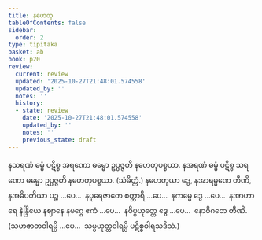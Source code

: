 ```yaml
---
title: နဟေတု
tableOfContents: false
sidebar:
  order: 2
type: tipitaka
basket: ab
book: p20
review:
  current: review
  updated: '2025-10-27T21:48:01.574558'
  updated_by: ''
  notes: ''
  history:
  - state: review
    date: '2025-10-27T21:48:01.574558'
    updated_by: ''
    notes: ''
    previous_state: draft
---
```



<ReviewStatus review={frontmatter.review} showDetails={true} />

<HypothesisAnnotation frontmatter={frontmatter} />

<DynamicBreadcrumb />

<Division number="56" book="p20" e="ch" v="40" p="346">

<Paragraph number="157" book="p20">
နသရဏံ ဓမ္မံ ပဋိစ္စ အရဏော ဓမ္မော ဥပ္ပဇ္ဇတိ နဟေတုပစ္စယာ. နအရဏံ ဓမ္မံ ပဋိစ္စ သရဏော ဓမ္မော ဥပ္ပဇ္ဇတိ နဟေတုပစ္စယာ. (သံခိတ္တံ.)
</Paragraph>

<Paragraph number="158" book="p20">
နဟေတုယာ ဒွေ, နအာရမ္မဏေ တီဏိ, နအဓိပတိယာ ပဉ္စ …ပေ…  နပုရေဇာတေ စတ္တာရိ …ပေ…  နကမ္မေ ဒွေ …ပေ…  နအာဟာရေ နဲန္ဒြိယေ နဈာနေ နမဂ္ဂေ ဧကံ …ပေ…  နဝိပ္ပယုတ္တေ ဒွေ …ပေ…  နောဝိဂတေ တီဏိ.
</Paragraph>

<Paragraph number="159" book="p20">
(သဟဇာတဝါရမ္ပိ …ပေ…  သမ္ပယုတ္တဝါရမ္ပိ ပဋိစ္စဝါရသဒိသံ.)
</Paragraph>
</Division>